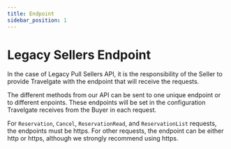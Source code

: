 ```yaml
---
title: Endpoint
sidebar_position: 1
---
```


# Legacy Sellers Endpoint

In the case of Legacy Pull Sellers API, it is the responsibility of the Seller to provide Travelgate with the endpoint that will receive the requests. 

The different methods from our API can be sent to one unique endpoint or to different enpoints. These endpoints will be set in the configuration Travelgate receives from the Buyer in each request. 

For `Reservation`, `Cancel`, `ReservationRead`, and `ReservationList` requests, the endpoints must be https. For other requests, the endpoint can be either http or https, although we strongly recommend using https.
